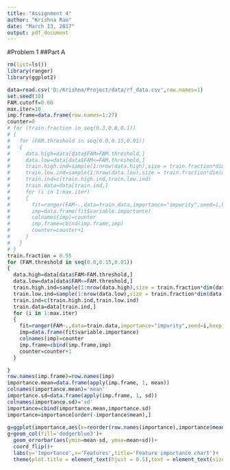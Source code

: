 ```yaml
---
title: "Assignment 4"
author: "Krishna Rao"
date: "March 13, 2017"
output: pdf_document
---
```


#Problem 1
##Part A
```r
rm(list=ls())
library(ranger)
library(ggplot2)
```



```r
data=read.csv('D:/Krishna/Project/data/rf_data.csv',row.names=1)
set.seed(10)
FAM.cutoff=0.00
max.iter=10
imp.frame=data.frame(row.names=1:27)
counter=0
# for (train.fraction in seq(0.3,0.8,0.1))
# {
#   for (FAM.threshold in seq(0.0,0.15,0.01))
#   {
#     data.high=data[data$FAM>FAM.threshold,]
#     data.low=data[data$FAM<=FAM.threshold,]
#     train.high.ind=sample(1:nrow(data.high),size = train.fraction*dim(data.high)[1])
#     train.low.ind=sample(1:nrow(data.low),size = train.fraction*dim(data.low)[1])
#     train.ind=c(train.high.ind,train.low.ind)
#     train.data=data[train.ind,]
#     for (i in 1:max.iter)
#     {
#       fit=ranger(FAM~.,data=train.data,importance="impurity",seed=i,keep.inbag=TRUE)
#       imp=data.frame(fit$variable.importance)
#       colnames(imp)=counter
#       imp.frame=cbind(imp.frame,imp)
#       counter=counter+1
#     }
#   }
# }
train.fraction = 0.55
for (FAM.threshold in seq(0.0,0.15,0.01))
{
  data.high=data[data$FAM>FAM.threshold,]
  data.low=data[data$FAM<=FAM.threshold,]
  train.high.ind=sample(1:nrow(data.high),size = train.fraction*dim(data.high)[1])
  train.low.ind=sample(1:nrow(data.low),size = train.fraction*dim(data.low)[1])
  train.ind=c(train.high.ind,train.low.ind)
  train.data=data[train.ind,]
  for (i in 1:max.iter)
  {
    fit=ranger(FAM~.,data=train.data,importance="impurity",seed=i,keep.inbag=TRUE)
    imp=data.frame(fit$variable.importance)
    colnames(imp)=counter
    imp.frame=cbind(imp.frame,imp)
    counter=counter+1
  }

}
row.names(imp.frame)=row.names(imp)
importance.mean=data.frame(apply(imp.frame, 1, mean))
colnames(importance.mean)='mean'
importance.sd=data.frame(apply(imp.frame, 1, sd))
colnames(importance.sd)='sd'
importance=cbind(importance.mean,importance.sd)
importance=importance[order(-importance$mean),]
  
g=ggplot(importance,aes(x=reorder(row.names(importance),importance$mean),y=mean))
g+geom_col(fill='dodgerblue3')+
  geom_errorbar(aes(ymin=mean-sd, ymax=mean+sd))+
  coord_flip()+
  labs(y='Importance',x='Features',title='Feature importance chart')+
  theme(plot.title = element_text(hjust = 0.5),text = element_text(size=15))
```

